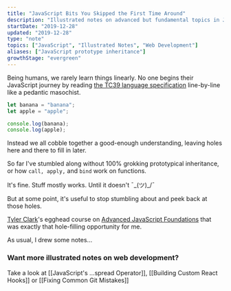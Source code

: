 ```yaml
---
title: "JavaScript Bits You Skipped the First Time Around"
description: "Illustrated notes on advanced but fundamental topics in JavaScript"
startDate: "2019-12-28"
updated: "2019-12-28"
type: "note"
topics: ["JavaScript", "Illustrated Notes", "Web Development"]
aliases: ["JavaScript prototype inheritance"]
growthStage: "evergreen"
---
```


<BasicImage
  width="700px"
  src="https://res.cloudinary.com/dg3gyk0gu/image/upload/c_scale,w_700/v1580828081/maggieappleton.com/egghead-course-notes/advancedjs-notes/AdvancedJS_1_2x.png"
  alt="Advanced JavaScript Fundamentals"
/>

<IntroParagraph>

Being humans, we rarely learn things linearly. No one begins their JavaScript journey by reading [the TC39 language specification](https://www.ecma-international.org/ecma-262/5.1/) line-by-line like a pedantic masochist.

</IntroParagraph>

```js
let banana = "banana";
let apple = "apple";

console.log(banana);
console.log(apple);
```

Instead we all cobble together a good-enough understanding, leaving holes here and there to fill in later.

So far I've stumbled along without 100% grokking prototypical inheritance, or how `call, apply,` and `bind` work on functions.

It's fine. Stuff mostly works. Until it doesn't ¯\_(ツ)\_/¯

But at some point, it's useful to stop stumbling about and peek back at those holes.

<ImageLink href="https://egghead.io/courses/advanced-javascript-foundations">
  <ImageFrame
    alt="Course illustration of a building with a bright yellow foundation floor for advanced javascript foundations"
    src="https://og-image-egghead-course.now.sh/advanced-javascript-foundations"
  />
</ImageLink>

[Tyler Clark](https://twitter.com/iamtylerwclark)'s egghead course on [Advanced JavaScript Foundations](https://egghead.io/courses/advanced-javascript-foundations) that was exactly that hole-filling opportunity for me.

As usual, I drew some notes...

<BasicImage
  width="900px"
  src="https://res.cloudinary.com/dg3gyk0gu/image/upload/c_scale,f_auto,q_auto:good,w_1200/v1580828081/maggieappleton.com/egghead-course-notes/advancedjs-notes/AdvancedJS_2_2x.png"
  alt="Advanced JavaScript foundations"
/>

<BasicImage
  width="900px"
  src="https://res.cloudinary.com/dg3gyk0gu/image/upload/c_scale,f_auto,q_auto:good,w_1200/v1580828082/maggieappleton.com/egghead-course-notes/advancedjs-notes/AdvancedJS_3_2x.png"
  alt="Advanced JavaScript foundations"
/>

<BasicImage
  width="900px"
  src="https://res.cloudinary.com/dg3gyk0gu/image/upload/c_scale,f_auto,q_auto:good,w_1200/v1580828081/maggieappleton.com/egghead-course-notes/advancedjs-notes/AdvancedJS_4_2x.png"
  alt="Advanced JavaScript foundations"
/>

<BasicImage
  width="900px"
  src="https://res.cloudinary.com/dg3gyk0gu/image/upload/c_scale,f_auto,q_auto:good,w_1200/v1580828081/maggieappleton.com/egghead-course-notes/advancedjs-notes/AdvancedJS_5.png"
  alt="Advanced JavaScript foundations"
/>

### Want more illustrated notes on web development?

Take a look at [[JavaScript's ...spread Operator]], [[Building Custom React Hooks]] or [[Fixing Common Git Mistakes]]
